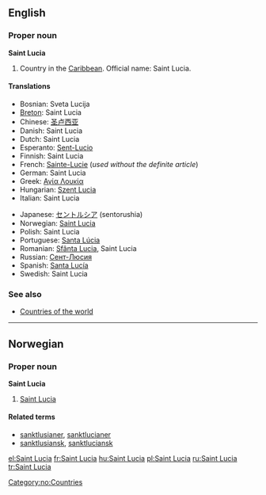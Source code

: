 ==English==

===Proper noun===
{{wikipedia}}
'''Saint Lucia'''

# Country in the [[Caribbean]]. Official name: Saint Lucia.

====Translations====
{{top}}
*Bosnian: Sveta Lucija {{f}}
*[[Breton]]: Saint Lucia
*Chinese: [[圣卢西亚]]
*Danish: Saint Lucia
*Dutch: Saint Lucia
*Esperanto: [[Sent-Lucio]]
*Finnish: Saint Lucia
*French: [[Sainte-Lucie]] (''used without the definite article'')
*German: Saint Lucia
*Greek: [[Αγία Λουκία]]
*Hungarian: [[Szent Lucia]]
*Italian: Saint Lucia
{{mid}}
*Japanese: [[セントルシア]] (sentorushia)
*Norwegian: [[#Norwegian|Saint Lucia]]
*Polish: Saint Lucia
*Portuguese: [[Santa Lúcia]]
*Romanian: [[Sfânta Lucia]], Saint Lucia {{f}}
*Russian: [[Сент-Люсия]]
*Spanish: [[Santa Lucía]]
*Swedish: Saint Lucia
{{bottom}}

===See also===
*[[Wiktionary_Appendix:Countries of the world|Countries of the world]]

----

==Norwegian==

===Proper noun===
'''Saint Lucia'''

# [[#English|Saint Lucia]]

====Related terms====
*[[sanktlusianer]], [[sanktlucianer]]
*[[sanktlusiansk]], [[sanktluciansk]]

[[Category:no:Countries]]

[[el:Saint Lucia]]
[[fr:Saint Lucia]]
[[hu:Saint Lucia]]
[[pl:Saint Lucia]]
[[ru:Saint Lucia]]
[[tr:Saint Lucia]]